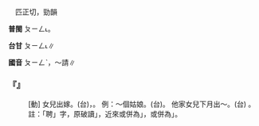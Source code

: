 
=={{ruby|聘|ㄆㄧㄥˋ}}==

　匹正切，勁韻

'''普閩''' <rt>ㄆㄧㄥ˪</rt>。

'''台甘''' <rt>ㄆㄧㄥ˪</rt>∥

'''國音''' <rt>ㄆㄧㄥˋ</rt>{{ruby|。|ㄆㄧㄣˋ}}，～請∥

    

==='''『{{ruby|聘|ㄆㄧㄥˋ}}』'''===
: [動] 女兒出嫁。(台){{ruby|女|ㄌㄧˋ}}{{ruby|/|ㄌㄨˋ}}{{ruby|子|ㄗㄨˋ}}{{ruby|嫁|ㄍㆤ˪}}{{ruby|出|ㄘㄨㆵ}}，{{ruby|嫁|ㄍㆤ˪}}{{ruby|查|ㄗㄚ}}{{ruby|某|ㆠㆦˋ}}{{ruby|囝|ㄍㆩˋ}}{{ruby|/|ㄍㄧㆩˋ}}。 例：～個姑娘。(台){{ruby|嫁|ㄍㆤ˪}}{{ruby|一|ㄐㄧㆵ ͘}}{{ruby|個|ㆤˊ}}{{ruby|查|ㄗㄚ}}{{ruby|某|ㆠㆦˋ}}{{ruby|囝|ㄍㆩˋ}}{{ruby|/|ㄍㄧㆩˋ}}。 他家女兒下月出～。(台){{ruby|<mark>&#xffad9;</mark>|ㄧㄣ}}{{ruby|兜|ㄉㄠ}}{{ruby|查|ㄗㄚ}}{{ruby|某|ㆠㆦˋ}}{{ruby|囝|ㄍㆩˋ}}{{ruby|/|ㄍㄧㆩˋ}}{{ruby|後|ㄠ˫}}{{ruby|月|ㆣㆤㆷ ͘}}{{ruby|/|ㆣㄨㆤㆷ ͘}} {{ruby|日|ㆢㄧㆵ ͘}}{{ruby|/|ㄌㄧㆵ ͘}}{{ruby|<mark>&#xffa49;</mark>|ㆠㆤㆷ}}{{ruby|/|ㆠㄨㆤㆷ}}{{ruby|出|ㄘㄨㆵ}}{{ruby|嫁|ㄍㆤ˪}}。註：「聘」字，原破讀{{ruby|「|ㄆㄧㄥˋ}}{{ruby|、|ㄆㄧㄣˋ}}」，近來或併為{{ruby|「|ㄆㄧㄥˋ}}」，或併為{{ruby|「|ㄆㄧㄣˋ}}」。
    
